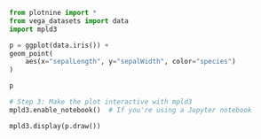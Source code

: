 

```python
from plotnine import *
from vega_datasets import data
import mpld3
```


```python

p = ggplot(data.iris()) + 
geom_point(
    aes(x="sepalLength", y="sepalWidth", color="species")
)

p
```


```python

# Step 3: Make the plot interactive with mpld3
mpld3.enable_notebook()  # If you're using a Jupyter notebook

mpld3.display(p.draw())
```